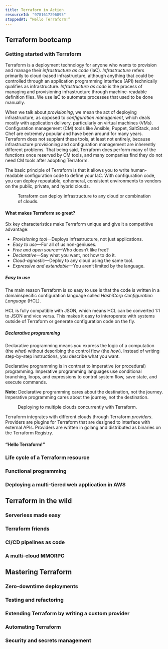 ```yaml
---
title: Terraform in Action
resourceId: "9781617296895"
stoppedAt: “Hello Terraform!”
---
```


## Terraform bootcamp

### Getting started with Terraform

Terraform is a deployment technology for anyone who wants to provision and
manage their _infrastructure as code_ (IaC). _Infrastructure_ refers primarily
to cloud-based infrastructure, although anything that could be controlled
through an application programming interface (API) technically qualifies as
infrastructure. _Infrastructure as code_ is the process of managing and
provisioning infrastructure through machine-readable definition files. We use
IaC to automate processes that used to be done manually.

When we talk about _provisioning_, we mean the act of deploying infrastructure,
as opposed to _configuration management_, which deals mostly with application
delivery, particularly on virtual machines (VMs). Configuration management (CM)
tools like Ansible, Puppet, SaltStack, and Chef are extremely popular and have
been around for many years. Terraform does not supplant these tools, at least
not entirely, because infrastructure provisioning and configuration management
are inherently different problems. That being said, Terraform does perform many
of the functions once reserved by CM tools, and many companies find they do not
need CM tools after adopting Terraform.

The basic principle of Terraform is that it allows you to write human-readable
configuration code to define your IaC. With configuration code, you can deploy
repeatable, ephemeral, consistent environments to vendors on the public,
private, and hybrid clouds.

<Figure src="/media/terraform-deploy-infrastructure.png">
  Terraform can deploy infrastructure to any cloud or combination of clouds.
</Figure>

#### What makes Terraform so great?

Six key characteristics make Terraform unique and give it a competitive
advantage:

- _Provisioning tool_—Deploys infrastructure, not just applications.
- _Easy to use_—For all of us non-geniuses.
- _Free and open source_—Who doesn’t like free?
- _Declarative_—Say what you want, not how to do it.
- _Cloud-agnostic_—Deploy to any cloud using the same tool.
- _Expressive and extendable_—You aren’t limited by the language.

##### Easy to use

The main reason Terraform is so easy to use is that the code is written in a
domainspecific configuration language called _HashiCorp Configuration Language_
(HCL).

HCL is fully compatible with JSON, which means HCL can be converted 1:1 to JSON
and vice versa. This makes it easy to interoperate with systems outside of
Terraform or generate configuration code on the fly.

##### Declarative programming

Declarative programming means you express the logic of a computation (the
_what_) without describing the control flow (the _how_). Instead of writing
step-by-step instructions, you describe what you want.

Declarative programming is in contrast to imperative (or procedural)
programming. Imperative programming languages use conditional branching, loops,
and expressions to control system flow, save state, and execute commands.

**Note:** Declarative programming cares about the destination, not the journey.
Imperative programming cares about the journey, not the destination.

<Figure src="/media/terraform-multiple-clouds.png">
  Deploying to multiple clouds concurrently with Terraform.
</Figure>

Terraform integrates with different clouds through Terraform _providers_.
Providers are plugins for Terraform that are designed to interface with external
APIs. Providers are written in golang and distributed as binaries on the
Terraform Registry.

#### “Hello Terraform!”

### Life cycle of a Terraform resource

### Functional programming

### Deploying a multi-tiered web application in AWS

## Terraform in the wild

### Serverless made easy

### Terraform friends

### CI/CD pipelines as code

### A multi-cloud MMORPG

## Mastering Terraform

### Zero-downtime deployments

### Testing and refactoring

### Extending Terraform by writing a custom provider

### Automating Terraform

### Security and secrets management

